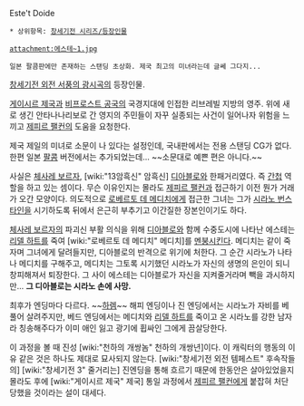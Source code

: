 Este't Doide

 * 상위항목: [[창세기전 시리즈/등장인물]]


 attachment:에스테~1.jpg

 일본 팔콤판에만 존재하는 스탠딩 초상화. 제국 최고의 미녀라는데 글쎄 그다지...

[[창세기전 외전 서풍의 광시곡]]의 등장인물.

[[게이시르 제국]]과 [[비프로스트 공국]]의 국경지대에 인접한 리브레빌 지방의 영주. 위에 새로 생긴 안타나나리보로 간 영지의 주민들이 자꾸 실종되는 사건이 일어나자 위험을 느끼고 [[제피르 팰컨]]의 도움을 요청한다.

제국 제일의 미녀로 소문이 나 있다는 설정인데, 국내판에서는 전용 스탠딩 CG가 없다. 한편 일본 [[팔콤]] 버전에서는 추가되었는데... ~~소문대로 예쁜 편은 아니다.~~

사실은 [[체사레 보르자]], [wiki:"13암흑신" 암흑신] [[디아블로]]와 한패거리였다. 즉 [[간첩]] 역할을 하고 있는 셈이다. 무슨 이유인지는 몰라도 [[제피르 팰컨]]과 접근하기 이전 뭔가 거래가 오간 모양이다. 의도적으로 [[로베르토 데 메디치]]에게 접근한 그녀는 그가 [[시라노 번스타인]]을 시기하도록 뒤에서 은근히 부추기고 이간질한 장본인이기도 하다.

[[체사레 보르자]]의 파괴신 부활 의식을 위해 [[디아블로]]와 함께 수중도시에 나타난 에스테는 [[리델 하트]]를 죽여 [wiki:"로베르토 데 메디치" 메디치]를 [[멘붕]]시킨다. 메디치는 같이 죽자며 그녀에게 달려들지만, 디아블로의 반격으로 위기에 처한다. 그 순간 시라노가 나타나 메디치를 구해주고, 메디치는 그토록 시기했던 시라노가 자신의 생명의 은인이 되니 창피해져서 퇴장한다. 그 사이 에스테는 디아블로가 자신을 지켜줄거라며 빽을 과시하지만... '''그 디아블로는 시라노 손에 사망.'''

최후가 엔딩마다 다르다. ~~[[하렘]]~~ 해피 엔딩이나 진 엔딩에서는 시라노가 자비를 베풀어 살려주지만, 베드 엔딩에서는 메디치와 [[리델 하트]]를 죽이고 온 시라노를 강한 남자라 칭송해주다가 이미 애인 잃고 광기에 휩싸인 그에게 끔살당한다.

이 과정을 볼 때 진성 [wiki:"천하의 개쌍놈" 천하의 개쌍년]이다. 이 캐릭터의 행동의 이유 같은 것은 하나도 제대로 묘사되지 않는다. [wiki:"창세기전 외전 템페스트" 후속작들의] [wiki:"창세기전 3" 줄거리는] 진엔딩을 통해 흐르기 때문에 한동안은 살아있었을지 몰라도 후에 [wiki:"게이시르 제국" 제국] 통일 과정에서 [[제피르 팰컨]]에게 붙잡혀 처단당했을 것이라는 설이 대세다.
